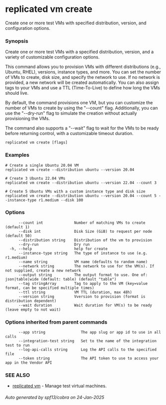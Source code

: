 # replicated vm create

Create one or more test VMs with specified distribution, version, and configuration options.

### Synopsis

Create one or more test VMs with a specified distribution, version, and a variety of customizable configuration options.

This command allows you to provision VMs with different distributions (e.g., Ubuntu, RHEL), versions, instance types, and more. You can set the number of VMs to create, disk size, and specify the network to use. If no network is provided, a new network will be created automatically. You can also assign tags to your VMs and use a TTL (Time-To-Live) to define how long the VMs should live.

By default, the command provisions one VM, but you can customize the number of VMs to create by using the "--count" flag. Additionally, you can use the "--dry-run" flag to simulate the creation without actually provisioning the VMs.

The command also supports a "--wait" flag to wait for the VMs to be ready before returning control, with a customizable timeout duration.

```
replicated vm create [flags]
```

### Examples

```
# Create a single Ubuntu 20.04 VM
replicated vm create --distribution ubuntu --version 20.04

# Create 3 Ubuntu 22.04 VMs
replicated vm create --distribution ubuntu --version 22.04 --count 3

# Create 5 Ubuntu VMs with a custom instance type and disk size
replicated vm create --distribution ubuntu --version 20.04 --count 5 --instance-type r1.medium --disk 100
```

### Options

```
      --count int              Number of matching VMs to create (default 1)
      --disk int               Disk Size (GiB) to request per node (default 50)
      --distribution string    Distribution of the vm to provision
      --dry-run                Dry run
  -h, --help                   help for create
      --instance-type string   The type of instance to use (e.g. r1.medium)
      --name string            VM name (defaults to random name)
      --network string         The network to use for the VM(s). If not supplied, create a new network
      --output string          The output format to use. One of: json|table|wide (default: table) (default "table")
      --tag stringArray        Tag to apply to the VM (key=value format, can be specified multiple times)
      --ttl string             VM TTL (duration, max 48h)
      --version string         Vversion to provision (format is distribution dependent)
      --wait duration          Wait duration for VM(s) to be ready (leave empty to not wait)
```

### Options inherited from parent commands

```
      --app string                The app slug or app id to use in all calls
      --integration-test string   Set to the name of the integration test to run
      --log-api-calls string      Log the API calls to the specified file
      --token string              The API token to use to access your app in the Vendor API
```

### SEE ALSO

* [replicated vm](replicated-cli-vm)	 - Manage test virtual machines.

###### Auto generated by spf13/cobra on 24-Jan-2025
